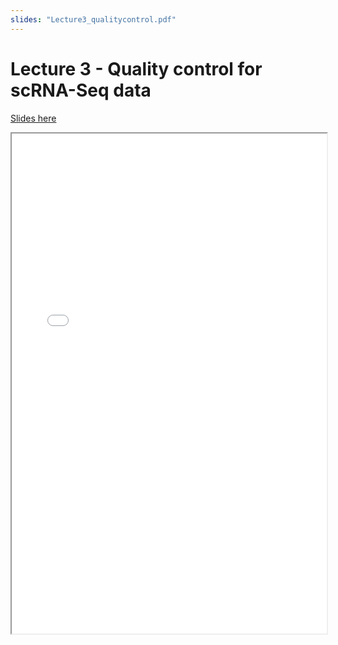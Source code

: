 ```yaml
---
slides: "Lecture3_qualitycontrol.pdf"
---
```


# Lecture 3 - Quality control for scRNA-Seq data

[Slides here]({{< meta slides >}})

<iframe height="800" width="100%" src="{{< meta slides >}}">
